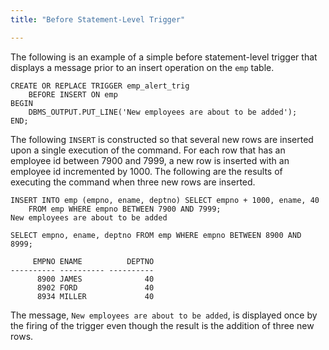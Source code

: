 ```yaml
---
title: "Before Statement-Level Trigger"

---
```


<div id="before_statement_level_trigger" class="registered_link"></div>

The following is an example of a simple before statement-level trigger that displays a message prior to an insert operation on the `emp` table.

```text
CREATE OR REPLACE TRIGGER emp_alert_trig
    BEFORE INSERT ON emp
BEGIN
    DBMS_OUTPUT.PUT_LINE('New employees are about to be added');
END;
```

The following `INSERT` is constructed so that several new rows are inserted upon a single execution of the command. For each row that has an employee id between 7900 and 7999, a new row is inserted with an employee id incremented by 1000. The following are the results of executing the command when three new rows are inserted.

```text
INSERT INTO emp (empno, ename, deptno) SELECT empno + 1000, ename, 40
    FROM emp WHERE empno BETWEEN 7900 AND 7999;
New employees are about to be added

SELECT empno, ename, deptno FROM emp WHERE empno BETWEEN 8900 AND 8999;

     EMPNO ENAME          DEPTNO
---------- ---------- ----------
      8900 JAMES              40
      8902 FORD               40
      8934 MILLER             40
```

The message, `New employees are about to be added`, is displayed once by the firing of the trigger even though the result is the addition of three new rows.
